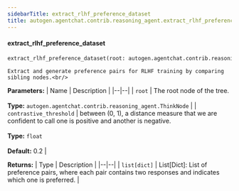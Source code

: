 ```yaml
---
sidebarTitle: extract_rlhf_preference_dataset
title: autogen.agentchat.contrib.reasoning_agent.extract_rlhf_preference_dataset
---
```


<code class="doc-symbol doc-symbol-heading doc-symbol-function"></code>
#### extract_rlhf_preference_dataset

```python
extract_rlhf_preference_dataset(root: autogen.agentchat.contrib.reasoning_agent.ThinkNode, contrastive_threshold: float = 0.2) -> list[dict]
```

    Extract and generate preference pairs for RLHF training by comparing sibling nodes.<br/>

<b>Parameters:</b>
| Name | Description |
|--|--|
| `root` | The root node of the tree.<br/><br/>**Type:** `autogen.agentchat.contrib.reasoning_agent.ThinkNode` |
| `contrastive_threshold` | between (0, 1), a distance measure that we are confident to call one is positive and another is negative.<br/><br/>**Type:** `float`<br/><br/>**Default:** 0.2 |

<b>Returns:</b>
| Type | Description |
|--|--|
| `list[dict]` | List[Dict]: List of preference pairs, where each pair contains two responses and indicates which one is preferred. |

<br />